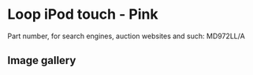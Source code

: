 
# Loop iPod touch - Pink

Part number, for search engines, auction websites and such: MD972LL/A

## Image gallery

<div style={{ width: "768px" }}>
  <GalleryComponent
    images={[
      {
        original: "/everysource/MD972.webp",
        thumbnail: "/everypreview/MD972.webp",
      },
      {
        original: "/everysource/MD972_AV1.webp",
        thumbnail: "/everypreview/MD972_AV1.webp",
      },
      {
        original: "/everysource/MD972_AV2.webp",
        thumbnail: "/everypreview/MD972_AV2.webp",
      },
      {
        original: "/everysource/MD972_AV3.webp",
        thumbnail: "/everypreview/MD972_AV3.webp",
      }
    ]}
  />
</div>